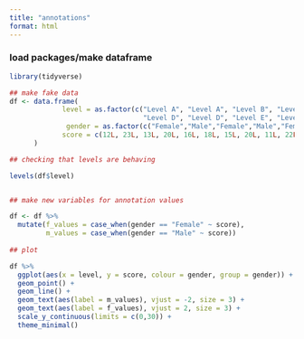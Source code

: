 ```yaml
---
title: "annotations"
format: html
---
```


### load packages/make dataframe
```r

library(tidyverse)

## make fake data
df <- data.frame(
             level = as.factor(c("Level A", "Level A", "Level B", "Level B", "Level C", "Level C", 
                                 "Level D", "Level D", "Level E", "Level E")),
              gender = as.factor(c("Female","Male","Female","Male","Female","Male","Female","Male", "Female","Male")),
             score = c(12L, 23L, 13L, 20L, 16L, 18L, 15L, 20L, 11L, 22L)
      )

## checking that levels are behaving

levels(df$level)


## make new variables for annotation values

df <- df %>%
  mutate(f_values = case_when(gender == "Female" ~ score), 
         m_values = case_when(gender == "Male" ~ score)) 
  
## plot

df %>%
  ggplot(aes(x = level, y = score, colour = gender, group = gender)) +
  geom_point() + 
  geom_line() +
  geom_text(aes(label = m_values), vjust = -2, size = 3) +
  geom_text(aes(label = f_values), vjust = 2, size = 3) +
  scale_y_continuous(limits = c(0,30)) +
  theme_minimal()


```




